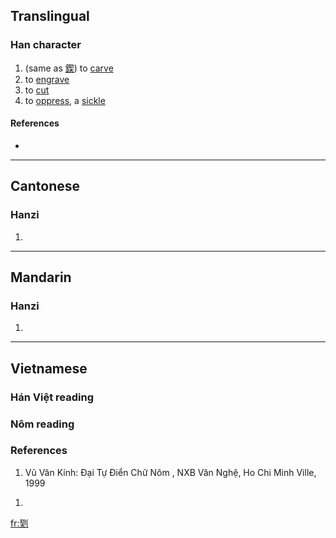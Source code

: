 ==Translingual==

===Han character===
{{Han char|rn=18|rad=刀|as=09|sn=11|four=|canj=手大中弓 (QKLN)}}

# (same as [[鍥]]) to [[carve]]
# to [[engrave]]
# to [[cut]]
# to [[oppress]], a [[sickle]]

====References====
* {{Han ref|kx=0142.220|hdz=10347.110|uh=34F6|ud=13558}}

----

==Cantonese==

===Hanzi===
{{yue-hanzi|jyut=|y=kit3}}

# {{defn|Cantonese}}

----

==Mandarin==

===Hanzi===
{{cmn-hanzi|pin=[[qiè]] ([[qie4]])|wg=ch'ieh<sup>4</sup>}}

# {{defn|Mandarin}}

----

==Vietnamese==

===Hán Việt reading===
{{vi-hantu|[[khiết]]}}
===Nôm reading===
{{vi-hantu|[[khía]],[[khiết]]}}
===References===
#Vũ Văn Kính: Đại Tự Điển Chữ Nôm , NXB Văn Nghệ, Ho Chi Minh Ville, 1999



# {{defn|Vietnamese}}

[[fr:㓶]]